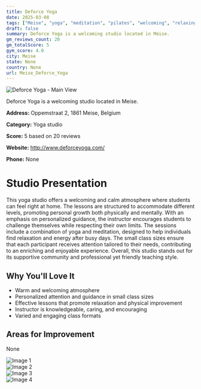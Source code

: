 ```yaml
---
title: Deforce Yoga
date: 2025-03-08
tags: ["Meise", "yoga", "meditation", "pilates", "welcoming", "relaxing", "Meise"]  
draft: false
summary: Deforce Yoga is a welcoming studio located in Meise.
gm_reviews_count: 20
gm_totalScore: 5
gym_score: 4.0
city: Meise
state: None
country: None
url: Meise_Deforce_Yoga
---
```


<div className="aspect-[16/9] relative my-8">
  <img 
    src="https://lh5.googleusercontent.com/p/AF1QipO_fw4IvqttRoYFceW-VkzCWGLpcRLKqNEzqee1=w1920-h1080-k-no"
    alt="Deforce Yoga - Main View"
    className="object-cover absolute inset-0 w-full h-full rounded-lg"
  />
</div>

Deforce Yoga is a welcoming studio located in Meise.

**Address:** Oppemstraat 2, 1861 Meise, Belgium

**Category:** Yoga studio

**Score:** 5 based on 20 reviews

**Website:** http://www.deforceyoga.com/

**Phone:** None

# Studio Presentation

This yoga studio offers a welcoming and calm atmosphere where students can feel right at home. The lessons are structured to accommodate different levels, promoting personal growth both physically and mentally. With an emphasis on personalized guidance, the instructor encourages students to challenge themselves while respecting their own limits. The sessions include a combination of yoga and meditation, designed to help individuals find relaxation and energy after busy days. The small class sizes ensure that each participant receives attention tailored to their needs, contributing to an enriching and enjoyable experience. Overall, this studio stands out for its supportive community and professional yet friendly teaching style.



## Why You'll Love It

- Warm and welcoming atmosphere
- Personalized attention and guidance in small class sizes
- Effective lessons that promote relaxation and physical improvement
- Instructor is knowledgeable, caring, and encouraging
- Varied and engaging class formats

## Areas for Improvement

None

<div className="grid grid-cols-1 xl:grid-cols-2 gap-4 my-8">
<div className="aspect-[4/3] relative"><img src="https://lh5.googleusercontent.com/p/AF1QipNo2GbuSbdAOtaW7ipecAHAQ4ZABDFldWdJ4oyf=w1920-h1080-k-no" alt="Image 1" className="object-cover absolute inset-0 w-full h-full rounded-lg" /></div>
<div className="aspect-[4/3] relative"><img src="https://lh5.googleusercontent.com/p/AF1QipOPz_K1Wcqp7JeiMzW7qAyGQ6oqcb-GwSWtvz08=w1920-h1080-k-no" alt="Image 2" className="object-cover absolute inset-0 w-full h-full rounded-lg" /></div>
<div className="aspect-[4/3] relative"><img src="https://lh5.googleusercontent.com/p/AF1QipPRmKgCkZ5jOlxeSAygSaRMZuM0ambZYk-wRWO-=w1920-h1080-k-no" alt="Image 3" className="object-cover absolute inset-0 w-full h-full rounded-lg" /></div>
<div className="aspect-[4/3] relative"><img src="https://lh5.googleusercontent.com/p/AF1QipOUY83rh1Aji1WLaZryjl9DqEmi_dx1uNZuR5o-=w1920-h1080-k-no" alt="Image 4" className="object-cover absolute inset-0 w-full h-full rounded-lg" /></div>
</div>